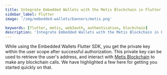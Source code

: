 ```yaml
---
title: Integrate Embedded Wallets with the Metis Blockchain in Flutter
sidebar_label: Flutter
image: '/img/embedded-wallets/banners/metis.png'

keywords: [flutter, metis, web3auth, authentication, blockchain]
description: 'Integrate Embedded Wallets with the Metis Blockchain in Flutter | Embedded Wallets'
---
```



<SEO
  title="Integrate Embedded Wallets with the Metis Blockchain in Flutter"
  description="Integrate Embedded Wallets with the Metis Blockchain in Flutter | Embedded Wallets"
  image="https://docs.metamask.io/img/embedded-wallets/banners/metis.png"
  slug="/embedded-wallets/connect-blockchain/evm/metis/flutter"
/>

While using the Embedded Wallets Flutter SDK, you get the private key within the user scope after successful authorization. This private key can be used to retrieve the user's address, and interact with [Metis Blockchain](https://metis.io) to make any blockchain calls. We have highlighted a few here for getting you started quickly on that.

<EVMInteraction />
